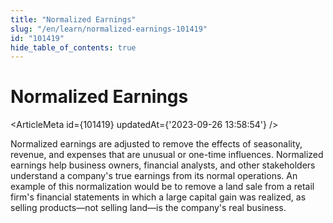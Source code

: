 ```yaml
---
title: "Normalized Earnings"
slug: "/en/learn/normalized-earnings-101419"
id: "101419"
hide_table_of_contents: true
---
```



# Normalized Earnings

<ArticleMeta id={101419} updatedAt={'2023-09-26 13:58:54'} />
<div className='border-solid border-b border-t-0 my-4 border-[var(--ifm-color-gray-300)]' />

Normalized earnings are adjusted to remove the effects of seasonality, revenue, and expenses that are unusual or one-time influences. Normalized earnings help business owners, financial analysts, and other stakeholders understand a company's true earnings from its normal operations. An example of this normalization would be to remove a land sale from a retail firm's financial statements in which a large capital gain was realized, as selling products—not selling land—is the company's real business.
